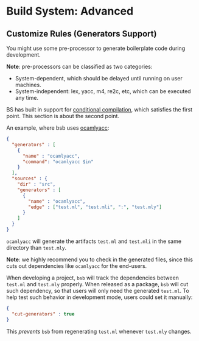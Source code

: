# Build System: Advanced

## Customize Rules (Generators Support)

You might use some pre-processor to generate boilerplate code during development.

**Note**: pre-processors can be classified as two categories:

- System-dependent, which should be delayed until running on user machines.
- System-independent: lex, yacc, m4, re2c, etc, which can be executed any time.

BS has built in support for [conditional compilation](conditional-compilation.md), which satisfies the first point. This section is about the second point.

An example, where bsb uses [ocamlyacc](http://caml.inria.fr/pub/docs/manual-ocaml-4.00/manual026.html):

```json
{
  "generators" : [
    {
      "name" : "ocamlyacc",
      "command": "ocamlyacc $in"
    }
  ],
  "sources" : {
    "dir" : "src",
    "generators" : [
      {
        "name" : "ocamlyacc",
        "edge" : ["test.ml", "test.mli", ":", "test.mly"]
      }
    ]
  }
}
```

`ocamlyacc` will generate the artifacts `test.ml` and `test.mli` in the same directory than `test.mly`.

**Note**: we highly recommend you to check in the generated files, since this cuts out dependencies like `ocamlyacc` for the end-users.

When developing a project, `bsb` will track the dependencies between `test.ml` and `test.mly` properly. When released as a package, `bsb` will cut such dependency, so that users will only need the generated `test.ml`. To help test such behavior in development mode, users could set it manually:

```json
{
  "cut-generators" : true
}
```

This _prevents_ `bsb` from regenerating `test.ml` whenever `test.mly` changes.
